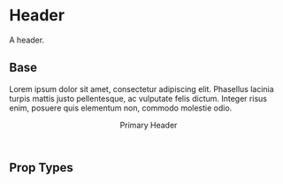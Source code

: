 
<Meta title='Components|Header' component={Header} />

# Header 
A header.
 
## Base
Lorem ipsum dolor sit amet, consectetur adipiscing elit. Phasellus lacinia turpis mattis justo pellentesque, ac vulputate felis dictum. Integer risus enim, posuere quis elementum non, commodo molestie odio.

<Preview>
  <Story name='Base'>
    <Header>Primary Header</Header>
  </Story>
</Preview>

## Prop Types

<Props of={Header} />